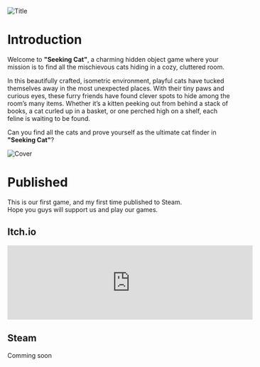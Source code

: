 ![Title](../Image/Seeking_Cat/Word_1280x720.png)

# Introduction

Welcome to **"Seeking Cat"**, a charming hidden object game where your mission is to find all the mischievous cats hiding in a cozy, cluttered room.

In this beautifully crafted, isometric environment, playful cats have tucked themselves away in the most unexpected places. With their tiny paws and curious eyes, these furry friends have found clever spots to hide among the room’s many items. Whether it’s a kitten peeking out from behind a stack of books, a cat curled up in a basket, or one perched high on a shelf, each feline is waiting to be found.

Can you find all the cats and prove yourself as the ultimate cat finder in **"Seeking Cat"**?

![Cover](../Image/Seeking_Cat/Seeking_Cat.png)

<!-- <img src="../Image/Seeking_Cat/Icon_Seeking_cat.png" alt="image" style="width:300px;height:auto;"/> -->

# Published

This is our first game, and my first time published to Steam. <br/>
Hope you guys will support us and play our games.

## Itch.io

<iframe frameborder="0" src="https://itch.io/embed/2904839?linkback=true" width="552" height="167"><a href="https://homemadestudio.itch.io/seeking-cat">Seeking Cat by HomeMadeStudio</a></iframe>


## Steam

Comming soon